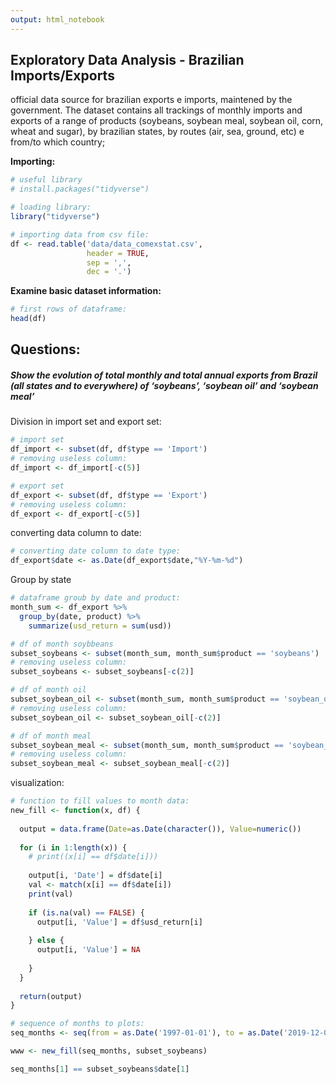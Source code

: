 ```yaml
---
output: html_notebook
---
```


## **Exploratory Data Analysis - Brazilian Imports/Exports**

official data source for brazilian exports e imports, maintened by the government. The dataset contains all trackings of monthly imports and exports of a range of products (soybeans, soybean meal, soybean oil, corn, wheat and sugar), by brazilian states, by routes (air, sea, ground, etc) e from/to which country;

**Importing:**
```r
# useful library 
# install.packages("tidyverse")

# loading library:
library("tidyverse")

# importing data from csv file:
df <- read.table('data/data_comexstat.csv',
                 header = TRUE,
                 sep = ',',
                 dec = '.')
```

**Examine basic dataset information:**
```r
# first rows of dataframe:
head(df)
```

## **Questions:**

##### **Show the evolution of total monthly and total annual exports from Brazil (all states and to everywhere) of ‘soybeans’, ‘soybean oil’ and ‘soybean meal’**

Division in import set and export set:
```r
# import set
df_import <- subset(df, df$type == 'Import')
# removing useless column:
df_import <- df_import[-c(5)]
```

```r
# export set
df_export <- subset(df, df$type == 'Export')
# removing useless column:
df_export <- df_export[-c(5)]
```

converting data column to date:
```r
# converting date column to date type:
df_export$date <- as.Date(df_export$date,"%Y-%m-%d")
```

Group by state
```r
# dataframe groub by date and product:
month_sum <- df_export %>% 
  group_by(date, product) %>% 
    summarize(usd_return = sum(usd))

# df of month soybbeans
subset_soybeans <- subset(month_sum, month_sum$product == 'soybeans')
# removing useless column:
subset_soybeans <- subset_soybeans[-c(2)]

# df of month oil
subset_soybean_oil <- subset(month_sum, month_sum$product == 'soybean_oil')
# removing useless column:
subset_soybean_oil <- subset_soybean_oil[-c(2)]

# df of month meal
subset_soybean_meal <- subset(month_sum, month_sum$product == 'soybean_meal')
# removing useless column:
subset_soybean_meal <- subset_soybean_meal[-c(2)]

```

visualization:
```r
# function to fill values to month data:
new_fill <- function(x, df) {
  
  output = data.frame(Date=as.Date(character()), Value=numeric())
  
  for (i in 1:length(x)) {
    # print((x[i] == df$date[i]))
    
    output[i, 'Date'] = df$date[i]
    val <- match(x[i] == df$date[i])
    print(val)
    
    if (is.na(val) == FALSE) {
      output[i, 'Value'] = df$usd_return[i]
      
    } else {
      output[i, 'Value'] = NA
      
    }
  }
  
  return(output)
}

# sequence of months to plots:
seq_months <- seq(from = as.Date('1997-01-01'), to = as.Date('2019-12-01'), by = "month")

www <- new_fill(seq_months, subset_soybeans)


```

```r

seq_months[1] == subset_soybeans$date[1]
```